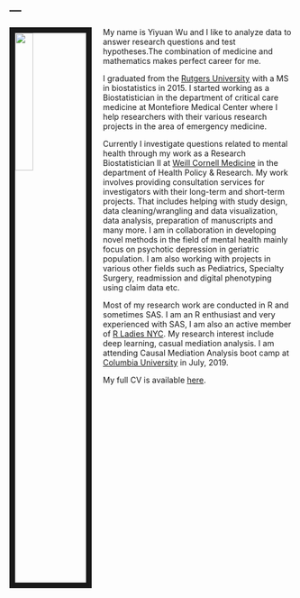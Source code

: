 
---
---

<link rel="stylesheet" href="styles.css" type="text/css">

<img src="images/yiyuan_may2019.JPG" style="width:25%; border:10px solid; margin-right: 20px" align="left">

My name is Yiyuan Wu and I like to analyze data to answer research questions and test hypotheses.The combination of medicine and mathematics makes perfect career for me. 

I graduated from the [Rutgers University](https://stat.rutgers.edu/) with a MS in biostatistics in 2015. I started working as a Biostatistician in the department of critical care medicine at Montefiore Medical Center where I help researchers with their various research projects in the area of emergency medicine.

Currently I investigate questions related to mental health through my work as a Research Biostatistician II at [Weill Cornell Medicine](http://hpr.weill.cornell.edu/divisions/hpe/) in the department of Health Policy & Research. My work involves providing consultation services for investigators with their long-term and short-term projects. That includes helping with study design, data cleaning/wrangling and data visualization, data analysis, preparation of manuscripts and many more. I am in collaboration in developing novel methods in the field of mental health mainly focus on psychotic depression in geriatric population. I am also working with projects in various other fields such as Pediatrics, Specialty Surgery, readmission and digital phenotyping using claim data etc.

Most of my research work are conducted in R and sometimes SAS. I am an R enthusiast and very experienced with SAS, I am also an active member of [R Ladies NYC](http://www.rladiesnyc.org/). My research interest include deep learning, casual mediation analysis. I am attending Causal Mediation Analysis boot camp at [Columbia University](https://www.mailman.columbia.edu/research/) in July, 2019.

My full CV is available [here](files/Wu_CV_April2019.pdf).